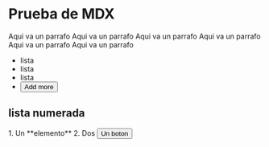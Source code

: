 
# Prueba de MDX

Aqui va un parrafo
Aqui va un parrafo
Aqui va un parrafo
Aqui va un parrafo
Aqui va un parrafo
Aqui va un parrafo

  - lista
  - lista
  - lista
  - <Button>Add more</Button>

## lista numerada

<div class="uppercase">
1. Un **elemento**
2. Dos <Button>Un boton</Button>
</div>

<div className="prose-off">
<Grid2dWorldAutomataPage
title="Game of life"
initFn={randomizeWorld}
rule={gameOfLifeRule}
/>
</div>